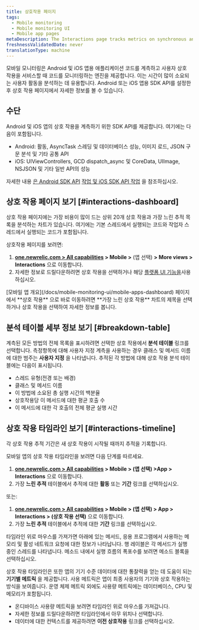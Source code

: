 ```yaml
---
title: 상호작용 페이지
tags:
  - Mobile monitoring
  - Mobile monitoring UI
  - Mobile app pages
metaDescription: The Interactions page tracks metrics on synchronous and asychronous code execution in mobile applications.
freshnessValidatedDate: never
translationType: machine
---
```


모바일 모니터링은 Android 및 iOS 앱용 애플리케이션 코드를 계측하고 사용자 상호 작용을 서비스할 때 코드를 모니터링하는 엔진을 제공합니다. 이는 시간이 많이 소요되는 사용자 활동을 분석하는 데 유용합니다. Android 또는 iOS 앱용 SDK API를 설정한 후 상호 작용 페이지에서 자세한 정보를 볼 수 있습니다.

## 수단

Android 및 iOS 앱의 상호 작용을 계측하기 위한 SDK API를 제공합니다. 여기에는 다음이 포함됩니다.

* Android: 활동, AsyncTask 스레딩 및 데이터베이스 성능, 이미지 로드, JSON 구문 분석 및 기타 공통 API
* iOS: UIViewControllers, GCD dispatch_async 및 CoreData, UIImage, NSJSON 및 기타 일반 API의 성능

자세한 내용 [은 Android SDK API](/docs/mobile-sdk-api/android-api) [작업 및 iOS SDK API 작업](/docs/mobile-sdk-api/ios-api) 을 참조하십시오.

## 상호 작용 페이지 보기 [#interactions-dashboard]

상호 작용 페이지에는 가장 비용이 많이 드는 상위 20개 상호 작용과 가장 느린 추적 목록을 분석하는 차트가 있습니다. 여기에는 기본 스레드에서 실행되는 코드와 작업자 스레드에서 실행되는 코드가 포함됩니다.

상호작용 페이지를 보려면:

1. **[one.newrelic.com > All capabilities](https://one.newrelic.com/all-capabilities) > Mobile >** (앱 선택) **> More views > Interactions** 으로 이동합니다.
2. 자세한 정보로 드릴다운하려면 상호 작용을 선택하거나 해당 [플랫폼 UI 기능을](/docs/new-relic-solutions/new-relic-one/introduction-new-relic-platform)사용하십시오.

<Callout variant="tip">
  [모바일 앱 개요](/docs/mobile-monitoring-ui/mobile-apps-dashboard) 페이지에서 **상호 작용** 으로 바로 이동하려면 **가장 느린 상호 작용** 차트의 제목을 선택하거나 상호 작용을 선택하여 자세한 정보를 봅니다.
</Callout>

## 분석 테이블 세부 정보 보기 [#breakdown-table]

계측된 모든 방법의 전체 목록을 표시하려면 선택한 상호 작용에서 **분석 테이블** 링크를 선택합니다. 측정항목에 대해 사용자 지정 계측을 사용하는 경우 클래스 및 메서드 이름에 대한 범주는 **사용자 지정** 을 나타냅니다. 추적된 각 방법에 대해 상호 작용 분석 테이블에는 다음이 표시됩니다.

* 스레드 유형(전경 또는 배경)
* 클래스 및 메서드 이름
* 이 방법에 소요된 총 실행 시간의 백분율
* 상호작용당 이 메서드에 대한 평균 호출 수
* 이 메서드에 대한 각 호출의 전체 평균 실행 시간

## 상호 작용 타임라인 보기 [#interactions-timeline]

각 상호 작용 추적 기간은 새 상호 작용이 시작될 때까지 추적을 기록합니다.

모바일 앱의 상호 작용 타임라인을 보려면 다음 단계를 따르세요.

1. **[one.newrelic.com > All capabilities](https://one.newrelic.com/all-capabilities) > Mobile > (앱 선택) >App > Interactions** 으로 이동합니다.
2. 가장 **느린 추적** 테이블에서 추적에 대한 **활동** 또는 **기간** 링크를 선택하십시오.

또는:

1. **[one.newrelic.com > All capabilities](https://one.newrelic.com/all-capabilities) > Mobile > (앱 선택) > App > Interactions > (상호 작용 선택)** 으로 이동합니다.
2. 가장 **느린 추적** 테이블에서 추적에 대한 **기간** 링크를 선택하십시오.

타임라인 위로 마우스를 가져가면 아래에 있는 메서드, 응용 프로그램에서 사용하는 메모리 및 활성 네트워크 요청에 대한 정보가 나타납니다. 행 레이블은 각 메서드가 실행 중인 스레드를 나타냅니다. 메소드 내에서 실행 흐름의 폭포수를 보려면 메소드 블록을 선택하십시오.

상호 작용 타임라인은 또한 앱의 기기 수준 데이터에 대한 통찰력을 얻는 데 도움이 되는 **기기별 메트릭** 을 제공합니다. 사용 메트릭은 앱이 최종 사용자의 기기와 상호 작용하는 방식을 보여줍니다. 운영 체제 메트릭 외에도 사용량 메트릭에는 데이터베이스, CPU 및 메모리가 포함됩니다.

* 온디바이스 사용량 메트릭을 보려면 타임라인 위로 마우스를 가져갑니다.
* 자세한 정보를 드릴다운하려면 타임라인에서 아무 위치나 선택합니다.
* 데이터에 대한 컨텍스트를 제공하려면 **이전 상호작용** 링크를 선택하십시오.